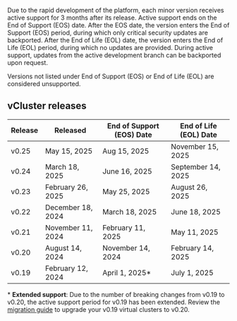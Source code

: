 
Due to the rapid development of the platform, each minor version receives active support for 3 months after its release. Active support ends on the End of Support (EOS) date. After the EOS date, the version enters the End of Support (EOS) period, during which only critical security updates are backported. After the End of Life (EOL) date, the version enters the End of Life (EOL) period, during which no updates are provided. During active support, updates from the active development branch can be backported upon request.

Versions not listed under End of Support (EOS) or End of Life (EOL) are considered unsupported.

## vCluster releases

| Release | Released | End of Support (EOS) Date | End of Life (EOL) Date |
|---|---|---|---|
| v0.25 | May 15, 2025   | Aug 15, 2025  | November 15, 2025  |
| v0.24 | March 18, 2025 | June 16, 2025 | September 14, 2025 |
| v0.23 | February 26, 2025 | May 25, 2025 | August 26, 2025 |
| v0.22 | December 18, 2024 | March 18, 2025 | June 18, 2025 |
| v0.21 | November 11, 2024 | February 11, 2025 | May 11, 2025 |
| v0.20 | August 14, 2024 | November 14, 2024 | February 14, 2025 |
| v0.19 | February 12, 2024 | April 1, 2025* | July 1, 2025 |

\* **Extended support**: Due to the number of breaking changes from v0.19 to v0.20, the active support period for v0.19 has been extended. Review the [migration guide](/vcluster/reference/migrations/0-20-migration) to upgrade your v0.19 virtual clusters to v0.20.

<SupportTerminology />
